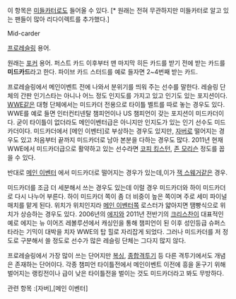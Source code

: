 이 항목은 [[미들카터]]로도 들어올 수 있다. [* 원래는 전혀 무관하지만 미들카터로 알고 있는 팬들이 많아 리다이렉트를 추가했다.]

Mid-carder

[[프로레슬링]] 용어.

원래는 [[포커]] 용어. 퍼스트 카드 이후부터 맨 마지막 히든 카드를 받기 전에 받는 카드를 '''미드카드'''라고 한다. 파이브 카드 스터드를 예로 들자면 2~4번째 받는 카드.

프로레슬링에서 메인이벤트 전에 나와서 분위기를 띄워 주는 선수를 말한다. 레슬링 단체의 간판 인기스타는 아니나 어느 정도 인지도를 가지고 있고 인기도 있는 포지션이다. [[WWE]]같은 대형 단체에서는 미드카더 전용으로 타이틀 벨트를 따로 놓는 경우도 있다. WWE를 예로 들면 인터컨티넨탈 챔피언이나 US 챔피언이 갖는 포지션이 미드카더이다. 굳이 타이틀이 없더라도 메인이벤터급은 아니지만 인지도가 있는 인기 선수도 미드카더이다. 미드카더에서 [메인 이벤터]로 부상하는 경우도 있지만, [[자버]]로 떨어지는 경우도 있고 처음부터 끝까지 미드카더로 남아 본분을 다하는 경우도 많다. 2011년 현재 WWE에서 미드카더급으로 활약하고 있는 선수라면 [[코피 킹스턴]], [[존 모리슨]] 정도를 꼽을 수 있다.

반대로 [[메인 이벤터]] 에서 미드카더로 떨어지는 경우가 있는데,이가 [[잭 스웨거]]같은 경우. 

미드카더를 조금 더 세분해서 쓰는 경우도 있는데 이럴 경우 미드카더와 하이 미드카더로 다시 나누어 부른다. 하이 미드카더 쪽이 좀 더 비중이 높은 쪽이며 주로 세미 파이널 매치를 맡게 된다. 위치가 위치인지라 [[메인 이벤터]]쪽 로스터가 얇아지면 땜빵식으로 위치가 상승하는 경우도 있다. 2006년의 [[에지]]와 2011년 전반기의 [[크리스찬]]이 대표적인 예로 에지는 뉴 이어즈 레볼루션에서 캐싱인을 통해 챔피언이 된 이후 성인등급 슈퍼스타라는 기믹이 대박을 치자 WWE의 탑 힐로 자리잡게 되었다. 그러나 미드카더를 저 정도로 구분해서 쓸 정도로 선수가 많은 레슬링 단체는 그다지 많지 않다.

프로레슬링에서 가장 많이 쓰는 단어지만 [[복싱]], [[종합격투기]] 등 다른 격투기에서도 개념은 존재하는 단어이다. 각종 챔피언 타이틀전에서 메인이벤트 이전에 흥을 돋구기 위해 벌어지는 랭킹전이나 급이 낮은 타이틀전을 벌이는 것도 미드카더라고 봐도 무방하다.

관련 항목 :[자버],[메인 이벤터]
